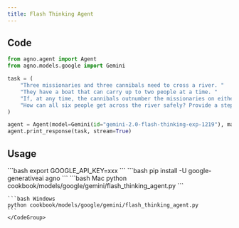 ```yaml
---
title: Flash Thinking Agent
---
```


## Code

```python cookbook/models/google/gemini/flash_thinking_agent.py
from agno.agent import Agent
from agno.models.google import Gemini

task = (
    "Three missionaries and three cannibals need to cross a river. "
    "They have a boat that can carry up to two people at a time. "
    "If, at any time, the cannibals outnumber the missionaries on either side of the river, the cannibals will eat the missionaries. "
    "How can all six people get across the river safely? Provide a step-by-step solution and show the solutions as an ascii diagram"
)

agent = Agent(model=Gemini(id="gemini-2.0-flash-thinking-exp-1219"), markdown=True)
agent.print_response(task, stream=True)
```

## Usage

<Steps>
  <Snippet file="create-venv-step.mdx" />

  <Step title="Set your API key">
    ```bash
    export GOOGLE_API_KEY=xxx
    ```
  </Step>

  <Step title="Install libraries">
    ```bash
    pip install -U google-generativeai agno
    ```
  </Step>

  <Step title="Run Agent">
    <CodeGroup>
    ```bash Mac
    python cookbook/models/google/gemini/flash_thinking_agent.py
    ```

    ```bash Windows
    python cookbook/models/google/gemini/flash_thinking_agent.py
    ```
    </CodeGroup>
  </Step>
</Steps>